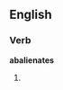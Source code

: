 ==English==

===Verb===
'''abalienates'''

# {{third-person singular of|abalienate}}
{{count page|[[Wiktionary:Page count]]}}